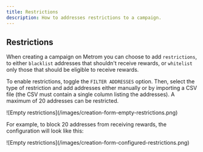 ```yaml
---
title: Restrictions
description: How to addresses restrictions to a campaign.
---
```


## Restrictions

When creating a campaign on Metrom you can choose to add `restrictions`, to
either `blacklist` addresses that shouldn't receive rewards, or `whitelist` only
those that should be eligible to receive rewards.

To enable restrictions, toggle the `FILTER ADDRESSES` option. Then, select the
type of restriction and add addresses either manually or by importing a CSV file
(the CSV must contain a single column listing the addresses). A maximum of 20
addresses can be restricted.

<div className="mediaWrapper">
    ![Empty restrictions](/images/creation-form-empty-restrictions.png)
</div>

For example, to block 20 addresses from receiving rewards, the configuration
will look like this:

<div className="mediaWrapper">
    ![Empty restrictions](/images/creation-form-configured-restrictions.png)
</div>
